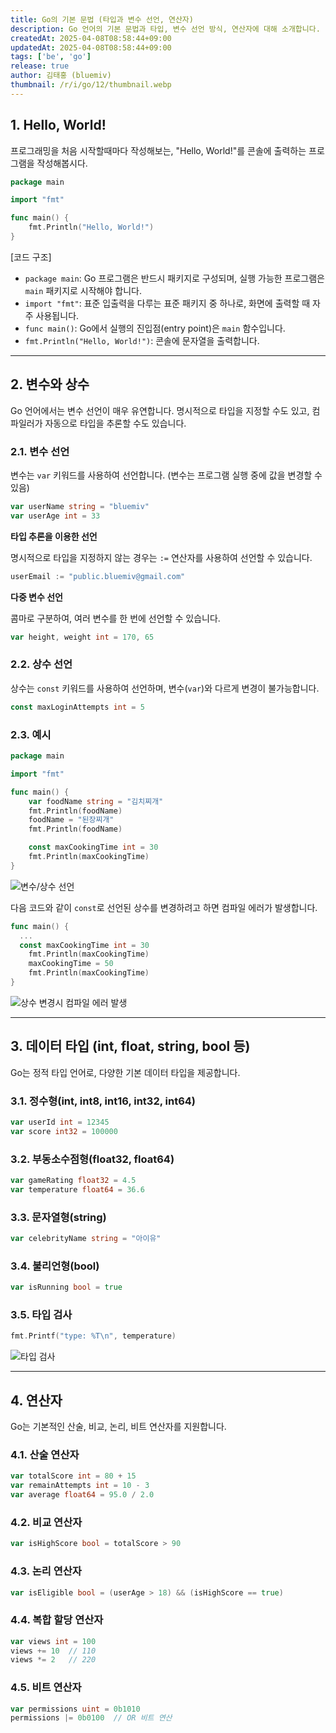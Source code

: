 ```yaml
---
title: Go의 기본 문법 (타입과 변수 선언, 연산자)
description: Go 언어의 기본 문법과 타입, 변수 선언 방식, 연산자에 대해 소개합니다.
createdAt: 2025-04-08T08:58:44+09:00
updatedAt: 2025-04-08T08:58:44+09:00
tags: ['be', 'go']
release: true
author: 김태홍 (bluemiv)
thumbnail: /r/i/go/12/thumbnail.webp
---
```


## 1. Hello, World!

프로그래밍을 처음 시작할때마다 작성해보는, "Hello, World!"를 콘솔에 출력하는 프로그램을 작성해봅시다.

```go
package main

import "fmt"

func main() {
    fmt.Println("Hello, World!")
}
```

[코드 구조]
- `package main`: Go 프로그램은 반드시 패키지로 구성되며, 실행 가능한 프로그램은 `main` 패키지로 시작해야 합니다.
- `import "fmt"`: 표준 입출력을 다루는 표준 패키지 중 하나로, 화면에 출력할 때 자주 사용됩니다.
- `func main()`: Go에서 실행의 진입점(entry point)은 `main` 함수입니다.
- `fmt.Println("Hello, World!")`: 콘솔에 문자열을 출력합니다.

---

## 2. 변수와 상수

Go 언어에서는 변수 선언이 매우 유연합니다. 명시적으로 타입을 지정할 수도 있고, 컴파일러가 자동으로 타입을 추론할 수도 있습니다.

### 2.1. 변수 선언

변수는 `var` 키워드를 사용하여 선언합니다. (변수는 프로그램 실행 중에 값을 변경할 수 있음)

```go
var userName string = "bluemiv"
var userAge int = 33
```

**타입 추론을 이용한 선언**

명시적으로 타입을 지정하지 않는 경우는 `:=` 연산자를 사용하여 선언할 수 있습니다.

```go
userEmail := "public.bluemiv@gmail.com"
```

**다중 변수 선언**

콤마로 구분하여, 여러 변수를 한 번에 선언할 수 있습니다.

```go
var height, weight int = 170, 65
```

### 2.2. 상수 선언

상수는 `const` 키워드를 사용하여 선언하며, 변수(`var`)와 다르게 변경이 불가능합니다.

```go
const maxLoginAttempts int = 5
```

### 2.3. 예시

```go
package main

import "fmt"

func main() {
	var foodName string = "김치찌개"
	fmt.Println(foodName)
	foodName = "된장찌개"
	fmt.Println(foodName)

	const maxCookingTime int = 30
	fmt.Println(maxCookingTime)
}
```

![변수/상수 선언](/r/i/go/12/1.webp)

다음 코드와 같이 `const`로 선언된 상수를 변경하려고 하면 컴파일 에러가 발생합니다.

```go {5,6}
func main() {
  ...
  const maxCookingTime int = 30
	fmt.Println(maxCookingTime)
	maxCookingTime = 50
	fmt.Println(maxCookingTime)
}
```

![상수 변경시 컴파일 에러 발생](/r/i/go/12/2.webp)

---

## 3. 데이터 타입 (int, float, string, bool 등)

Go는 정적 타입 언어로, 다양한 기본 데이터 타입을 제공합니다.

### 3.1. 정수형(int, int8, int16, int32, int64)

```go
var userId int = 12345
var score int32 = 100000
```

### 3.2. 부동소수점형(float32, float64)

```go
var gameRating float32 = 4.5
var temperature float64 = 36.6
```

### 3.3. 문자열형(string)

```go
var celebrityName string = "아이유"
```

### 3.4. 불리언형(bool)

```go
var isRunning bool = true
```

### 3.5. 타입 검사

```go
fmt.Printf("type: %T\n", temperature)
```

![타입 검사](/r/i/go/12/3.webp)

---

## 4. 연산자

Go는 기본적인 산술, 비교, 논리, 비트 연산자를 지원합니다.

### 4.1. 산술 연산자

```go
var totalScore int = 80 + 15
var remainAttempts int = 10 - 3
var average float64 = 95.0 / 2.0
```

### 4.2. 비교 연산자

```go
var isHighScore bool = totalScore > 90
```

### 4.3. 논리 연산자

```go
var isEligible bool = (userAge > 18) && (isHighScore == true)
```

### 4.4. 복합 할당 연산자

```go
var views int = 100
views += 10  // 110
views *= 2   // 220
```

### 4.5. 비트 연산자

```go
var permissions uint = 0b1010
permissions |= 0b0100  // OR 비트 연산
```

